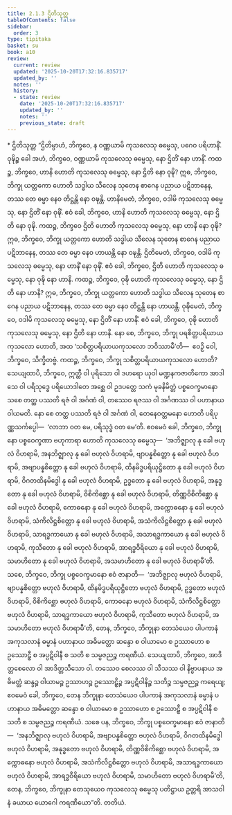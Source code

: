 ```yaml
---
title: 2.1.3 ဌိတိသုတ္တ
tableOfContents: false
sidebar:
  order: 3
type: tipitaka
basket: su
book: a10
review:
  current: review
  updated: '2025-10-20T17:32:16.835717'
  updated_by: ''
  notes: ''
  history:
  - state: review
    date: '2025-10-20T17:32:16.835717'
    updated_by: ''
    notes: ''
    previous_state: draft
---
```



<DynamicBreadcrumb />


<ReviewStatus review={frontmatter.review} showDetails={true} />

<HypothesisAnnotation frontmatter={frontmatter} />

<Paragraph type="center" book="a10">
* ဌိတိသုတ္တ
</Paragraph>

<Division number="53" book="a10" e="ch" v="17" p="332">

<Paragraph number="383" book="a10">
“ဌိတိမ္ပာဟံ, ဘိက္ခဝေ, န ဝဏ္ဏယာမိ ကုသလေသု ဓမ္မေသု, ပဂေဝ ပရိဟာနိံ. ဝုဍ္ဎိဉ္စ ခေါ အဟံ, ဘိက္ခဝေ, ဝဏ္ဏယာမိ ကုသလေသု ဓမ္မေသု, နော ဌိတိံ နော ဟာနိံ.
</Paragraph>

<Paragraph number="384" book="a10">
ကထဉ္စ, ဘိက္ခဝေ, ဟာနိ ဟောတိ ကုသလေသု ဓမ္မေသု, နော ဌိတိ နော ဝုဍ္ဎိ? ဣဓ, ဘိက္ခဝေ, ဘိက္ခု ယတ္တကော ဟောတိ သဒ္ဓါယ သီလေန သုတေန စာဂေန ပညာယ ပဋိဘာနေန, တဿ တေ ဓမ္မာ နေဝ တိဋ္ဌန္တိ နော ဝဍ္ဎန္တိ. ဟာနိမေတံ, ဘိက္ခဝေ, ဝဒါမိ ကုသလေသု ဓမ္မေသု, နော ဌိတိံ နော ဝုဍ္ဎိံ. ဧဝံ ခေါ, ဘိက္ခဝေ, ဟာနိ ဟောတိ ကုသလေသု ဓမ္မေသု, နော ဌိတိ နော ဝုဍ္ဎိ.
</Paragraph>

<Paragraph number="385" book="a10">
ကထဉ္စ, ဘိက္ခဝေ ဌိတိ ဟောတိ ကုသလေသု ဓမ္မေသု, နော ဟာနိ နော ဝုဍ္ဎိ? ဣဓ, ဘိက္ခဝေ, ဘိက္ခု ယတ္တကော ဟောတိ သဒ္ဓါယ သီလေန သုတေန စာဂေန ပညာယ ပဋိဘာနေန, တဿ တေ ဓမ္မာ နေဝ ဟာယန္တိ နော ဝဍ္ဎန္တိ. ဌိတိမေတံ, ဘိက္ခဝေ, ဝဒါမိ ကုသလေသု ဓမ္မေသု, နော ဟာနိံ နော ဝုဍ္ဎိံ. ဧဝံ ခေါ, ဘိက္ခဝေ, ဌိတိ ဟောတိ ကုသလေသု ဓမ္မေသု, နော ဝုဍ္ဎိ နော ဟာနိ.
</Paragraph>

<Paragraph number="386" book="a10">
ကထဉ္စ, ဘိက္ခဝေ, ဝုဍ္ဎိ ဟောတိ ကုသလေသု ဓမ္မေသု, နော ဌိတိ နော ဟာနိ? ဣဓ, ဘိက္ခဝေ, ဘိက္ခု ယတ္တကော ဟောတိ သဒ္ဓါယ သီလေန သုတေန စာဂေန ပညာယ ပဋိဘာနေန, တဿ တေ ဓမ္မာ နေဝ တိဋ္ဌန္တိ နော ဟာယန္တိ. ဝုဍ္ဎိမေတံ, ဘိက္ခဝေ, ဝဒါမိ ကုသလေသု ဓမ္မေသု, နော ဌိတိံ နော ဟာနိံ. ဧဝံ ခေါ, ဘိက္ခဝေ, ဝုဍ္ဎိ ဟောတိ ကုသလေသု ဓမ္မေသု, နော ဌိတိ နော ဟာနိ.
</Paragraph>

<Paragraph number="387" book="a10">
နော စေ, ဘိက္ခဝေ, ဘိက္ခု ပရစိတ္တပရိယာယကုသလော ဟောတိ, အထ ‘သစိတ္တပရိယာယကုသလော ဘဝိဿာမီ’တိ—  ဧဝဉှိ ဝေါ, ဘိက္ခဝေ, သိက္ခိတဗ္ဗံ.
</Paragraph>

<Paragraph number="388" book="a10">
ကထဉ္စ, ဘိက္ခဝေ, ဘိက္ခု သစိတ္တပရိယာယကုသလော ဟောတိ? သေယျထာပိ, ဘိက္ခဝေ, ဣတ္ထီ ဝါ ပုရိသော ဝါ ဒဟရော ယုဝါ မဏ္ဍနကဇာတိကော အာဒါသေ ဝါ ပရိသုဒ္ဓေ ပရိယောဒါတေ အစ္ဆေ ဝါ ဥဒပတ္တေ သကံ မုခနိမိတ္တံ ပစ္စဝေက္ခမာနော သစေ တတ္ထ ပဿတိ ရဇံ ဝါ အင်္ဂဏံ ဝါ, တဿေဝ ရဇဿ ဝါ အင်္ဂဏဿ ဝါ ပဟာနာယ ဝါယမတိ. နော စေ တတ္ထ ပဿတိ ရဇံ ဝါ အင်္ဂဏံ ဝါ, တေနေဝတ္တမနော ဟောတိ ပရိပုဏ္ဏသင်္ကပ္ပေါ—  ‘လာဘာ ဝတ မေ, ပရိသုဒ္ဓံ ဝတ မေ’တိ. ဧဝမေဝံ ခေါ, ဘိက္ခဝေ, ဘိက္ခုနော ပစ္စဝေက္ခဏာ ဗဟုကာရာ ဟောတိ ကုသလေသု ဓမ္မေသု—  ‘အဘိဇ္ဈာလု နု ခေါ ဗဟုလံ ဝိဟရာမိ, အနဘိဇ္ဈာလု နု ခေါ ဗဟုလံ ဝိဟရာမိ, ဗျာပန္နစိတ္တော နု ခေါ ဗဟုလံ ဝိဟရာမိ, အဗျာပန္နစိတ္တော နု ခေါ ဗဟုလံ ဝိဟရာမိ, ထိနမိဒ္ဓပရိယုဋ္ဌိတော နု ခေါ ဗဟုလံ ဝိဟရာမိ, ဝိဂတထိနမိဒ္ဓေါ နု ခေါ ဗဟုလံ ဝိဟရာမိ, ဥဒ္ဓတော နု ခေါ ဗဟုလံ ဝိဟရာမိ, အနုဒ္ဓတော နု ခေါ ဗဟုလံ ဝိဟရာမိ, ဝိစိကိစ္ဆော နု ခေါ ဗဟုလံ ဝိဟရာမိ, တိဏ္ဏဝိစိကိစ္ဆော နု ခေါ ဗဟုလံ ဝိဟရာမိ, ကောဓနော နု ခေါ ဗဟုလံ ဝိဟရာမိ, အက္ကောဓနော နု ခေါ ဗဟုလံ ဝိဟရာမိ, သံကိလိဋ္ဌစိတ္တော နု ခေါ ဗဟုလံ ဝိဟရာမိ, အသံကိလိဋ္ဌစိတ္တော နု ခေါ ဗဟုလံ ဝိဟရာမိ, သာရဒ္ဓကာယော နု ခေါ ဗဟုလံ ဝိဟရာမိ, အသာရဒ္ဓကာယော နု ခေါ ဗဟုလံ ဝိဟရာမိ, ကုသီတော နု ခေါ ဗဟုလံ ဝိဟရာမိ, အာရဒ္ဓဝီရိယော နု ခေါ ဗဟုလံ ဝိဟရာမိ, သမာဟိတော နု ခေါ ဗဟုလံ ဝိဟရာမိ, အသမာဟိတော နု ခေါ ဗဟုလံ ဝိဟရာမီ’တိ.
</Paragraph>

<Paragraph number="389" book="a10">
သစေ, ဘိက္ခဝေ, ဘိက္ခု ပစ္စဝေက္ခမာနော ဧဝံ ဇာနာတိ—  ‘အဘိဇ္ဈာလု ဗဟုလံ ဝိဟရာမိ, ဗျာပန္နစိတ္တော ဗဟုလံ ဝိဟရာမိ, ထိနမိဒ္ဓပရိယုဋ္ဌိတော ဗဟုလံ ဝိဟရာမိ, ဥဒ္ဓတော ဗဟုလံ ဝိဟရာမိ, ဝိစိကိစ္ဆော ဗဟုလံ ဝိဟရာမိ, ကောဓနော ဗဟုလံ ဝိဟရာမိ, သံကိလိဋ္ဌစိတ္တော ဗဟုလံ ဝိဟရာမိ, သာရဒ္ဓကာယော ဗဟုလံ ဝိဟရာမိ, ကုသီတော ဗဟုလံ ဝိဟရာမိ, အသမာဟိတော ဗဟုလံ ဝိဟရာမီ’တိ, တေန, ဘိက္ခဝေ, ဘိက္ခုနာ တေသံယေဝ ပါပကာနံ အကုသလာနံ ဓမ္မာနံ ပဟာနာယ အဓိမတ္တော ဆန္ဒော စ ဝါယာမော စ ဥဿာဟော စ ဥဿောဠှီ စ အပ္ပဋိဝါနီ စ သတိ စ သမ္ပဇညဉ္စ ကရဏီယံ. သေယျထာပိ, ဘိက္ခဝေ, အာဒိတ္တစေလော ဝါ အာဒိတ္တသီသော ဝါ. တဿေဝ စေလဿ ဝါ သီသဿ ဝါ နိဗ္ဗာပနာယ အဓိမတ္တံ ဆန္ဒဉ္စ ဝါယာမဉ္စ ဥဿာဟဉ္စ ဥဿောဠှိဉ္စ အပ္ပဋိဝါနိဉ္စ သတိဉ္စ သမ္ပဇညဉ္စ ကရေယျ; ဧဝမေဝံ ခေါ, ဘိက္ခဝေ, တေန ဘိက္ခုနာ တေသံယေဝ ပါပကာနံ အကုသလာနံ ဓမ္မာနံ ပဟာနာယ အဓိမတ္တော ဆန္ဒော စ ဝါယာမော စ ဥဿာဟော စ ဥဿောဠှီ စ အပ္ပဋိဝါနီ စ သတိ စ သမ္ပဇညဉ္စ ကရဏီယံ.
</Paragraph>

<Paragraph number="390" book="a10">
သစေ ပန, ဘိက္ခဝေ, ဘိက္ခု ပစ္စဝေက္ခမာနော ဧဝံ ဇာနာတိ—  ‘အနဘိဇ္ဈာလု ဗဟုလံ ဝိဟရာမိ, အဗျာပန္နစိတ္တော ဗဟုလံ ဝိဟရာမိ, ဝိဂတထိနမိဒ္ဓေါ ဗဟုလံ ဝိဟရာမိ, အနုဒ္ဓတော ဗဟုလံ ဝိဟရာမိ, တိဏ္ဏဝိစိကိစ္ဆော ဗဟုလံ ဝိဟရာမိ, အက္ကောဓနော ဗဟုလံ ဝိဟရာမိ, အသံကိလိဋ္ဌစိတ္တော ဗဟုလံ ဝိဟရာမိ, အသာရဒ္ဓကာယော ဗဟုလံ ဝိဟရာမိ, အာရဒ္ဓဝီရိယော ဗဟုလံ ဝိဟရာမိ, သမာဟိတော ဗဟုလံ ဝိဟရာမီ’တိ, တေန, ဘိက္ခဝေ, ဘိက္ခုနာ တေသုယေဝ ကုသလေသု ဓမ္မေသု ပတိဋ္ဌာယ ဥတ္တရိ အာသဝါနံ ခယာယ ယောဂေါ ကရဏီယော”တိ.

</Paragraph>
</Division>

<Paragraph number="391" type="center" book="a10">
တတိယံ.
</Paragraph>